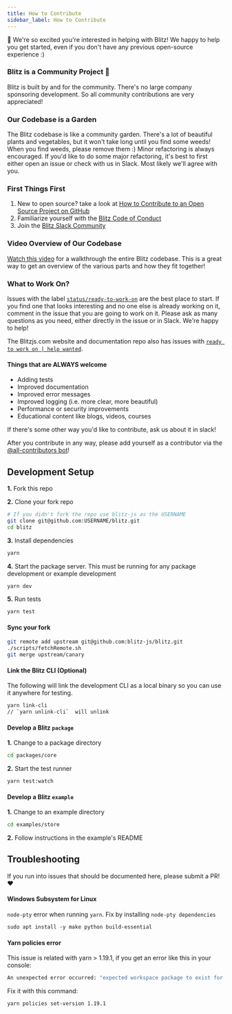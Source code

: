 ```yaml
---
title: How to Contribute
sidebar_label: How to Contribute
---
```


👋 We're so excited you're interested in helping with Blitz! We happy to help you get started, even if you don't have any previous open-source experience :)

### Blitz is a Community Project 🤝

Blitz is built by and for the community. There's no large company sponsoring development. So all community contributions are very appreciated!

### Our Codebase is a Garden

The Blitz codebase is like a community garden. There's a lot of beautiful plants and vegetables, but it won't take long until you find some weeds! When you find weeds, please remove them :) Minor refactoring is always encouraged. If you'd like to do some major refactoring, it's best to first either open an issue or check with us in Slack. Most likely we'll agree with you.

### First Things First

1. New to open source? take a look at [How to Contribute to an Open Source Project on GitHub](https://egghead.io/courses/how-to-contribute-to-an-open-source-project-on-github)
2. Familiarize yourself with the [Blitz Code of Conduct](./code-of-conduct)
3. Join the [Blitz Slack Community](https://slack.blitzjs.com)

### Video Overview of Our Codebase

[Watch this video](https://www.youtube.com/watch?v=RBAkhDrVRiA&feature=youtu.be) for a walkthrough the entire Blitz codebase. This is a great way to get an overview of the various parts and how they fit together!


### What to Work On?

Issues with the label [`status/ready-to-work-on`](https://github.com/blitz-js/blitz/labels/status%2Fready-to-work-on) are the best place to start. If you find one that looks interesting and no one else is already working on it, comment in the issue that you are going to work on it. Please ask as many questions as you need, either directly in the issue or in Slack. We're happy to help!

The Blitzjs.com website and documentation repo also has issues with [`ready to work on | help wanted`](https://github.com/blitz-js/blitzjs.com/issues?q=is%3Aissue+is%3Aopen+sort%3Aupdated-desc+label%3A%22ready+to+work+on+%7C+help+wanted%22).

#### Things that are ALWAYS welcome

- Adding tests
- Improved documentation
- Improved error messages
- Improved logging (i.e. more clear, more beautiful)
- Performance or security improvements
- Educational content like blogs, videos, courses

If there's some other way you'd like to contribute, ask us about it in slack!

After you contribute in any way, please add yourself as a contributor via the [@all-contributors bot](https://allcontributors.org/docs/en/bot/usage)!

## Development Setup

**1.** Fork this repo

**2.** Clone your fork repo

```sh
# If you didn't fork the repo use blitz-js as the USERNAME
git clone git@github.com:USERNAME/blitz.git
cd blitz
```

**3.** Install dependencies

```sh
yarn
```

**4.** Start the package server. This must be running for any package development or example development

```sh
yarn dev
```

**5.** Run tests

```sh
yarn test
```

#### Sync your fork

```sh
git remote add upstream git@github.com:blitz-js/blitz.git
./scripts/fetchRemote.sh
git merge upstream/canary
```

#### Link the Blitz CLI (Optional)

The following will link the development CLI as a local binary so you can use it anywhere for testing.

```sh
yarn link-cli
// `yarn unlink-cli`  will unlink
```

#### Develop a Blitz `package`

**1.** Change to a package directory

```sh
cd packages/core
```

**2.** Start the test runner

```sh
yarn test:watch
```

#### Develop a Blitz `example`

**1.** Change to an example directory

```sh
cd examples/store
```

**2.** Follow instructions in the example's README

## Troubleshooting

If you run into issues that should be documented here, please submit a PR! ❤️

#### Windows Subsystem for Linux

`node-pty` error when running `yarn`. Fix by installing `node-pty dependencies`

```sh
sudo apt install -y make python build-essential
```

#### Yarn policies error

This issue is related with yarn > 1.19.1, if you get an error like this in your console:

```sh
An unexpected error occurred: "expected workspace package to exist for \"@wessberg/rollup-plugin-ts\"
```

Fix it with this command:

```sh
yarn policies set-version 1.19.1
```